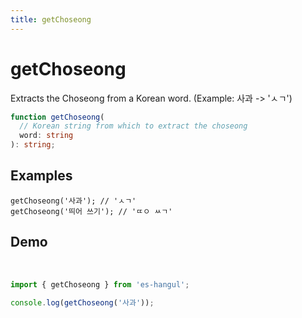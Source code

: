 ```yaml
---
title: getChoseong
---
```



# getChoseong

Extracts the Choseong from a Korean word. (Example: 사과 -> 'ㅅㄱ')

```typescript
function getChoseong(
  // Korean string from which to extract the choseong
  word: string
): string;
```

## Examples

```tsx
getChoseong('사과'); // 'ㅅㄱ'
getChoseong('띄어 쓰기'); // 'ㄸㅇ ㅆㄱ'
```

## Demo

<br />

<Sandpack>

```ts index.ts
import { getChoseong } from 'es-hangul';

console.log(getChoseong('사과'));
```

</Sandpack>
